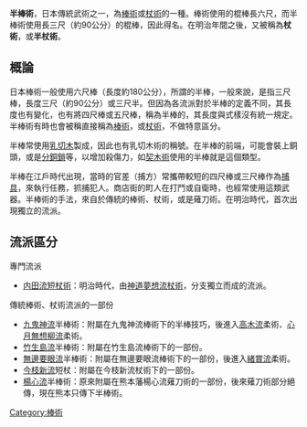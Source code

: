 {{unreferenced|time=2015-07-15T02:43:42+00:00}}
'''半棒術'''，日本傳統武術之一，為[[棒術|棒術]]或[[杖術|杖術]]的一種。棒術使用的棍棒長六尺，而半棒術使用長三尺（約90公分）的棍棒，因此得名。在明治年間之後，又被稱為'''杖術'''，或'''半杖術'''。

==概論==
日本棒術一般使用六尺棒（長度約180公分），所謂的半棒，一般來說，是指三尺棒，長度三尺（約90公分）或三尺半。但因為各流派對於半棒的定義不同，其長度也有變化，也有將四尺棒或五尺棒，稱為半棒的，其長度與式樣沒有統一規定。半棒術有時也會被稱直接稱為[[棒術|棒術]]，或[[杖術|杖術]]，不做特意區分。

半棒常使用[[乳切木|乳切木]]製成，因此也有乳切木術的稱號。在半棒的前端，可能會裝上銅頭，或是[[分銅鎖|分銅鎖]]等，以增加殺傷力，如[[契木術|契木術]]使用的半棒就是這個類型。

半棒在江戶時代出現，當時的官差（捕方）常攜帶較短的四尺棒或三尺棒作為[[捕具|捕具]]，來執行任務，抓捕犯人。商店街的町人在打鬥或自衛時，也經常使用這類武器。半棒術的手法，來自於傳統的棒術、杖術，或是薙刀術。在明治時代，首次出現獨立的流派。

==流派區分==
專門流派
*[[内田流短杖術|内田流短杖術]]：明治時代，由[[神道夢想流杖術|神道夢想流杖術]]，分支獨立而成的流派。
傳統棒術、杖術流派的一部份
*[[九鬼神流|九鬼神流]]半棒術：附屬在九鬼神流棒術下的半棒技巧，後進入[[高木流|高木流]]柔術、[[心月無想柳流|心月無想柳流]]柔術。
*[[竹生島流|竹生島流]]半棒術：附屬在竹生島流棒術下的一部份。
*[[無邊要眼流|無邊要眼流]]半棒術：附屬在無邊要眼流棒術下的一部份，後進入[[緒賞流|緒賞流]]柔術。
*[[今枝新流|今枝新流]]短杖：附屬在今枝新流杖術下的一部份。
*[[楊心流|楊心流]]半棒術：原來附屬在熊本藩楊心流薙刀術的一部份，後來薙刀術部分絕傳，現在熊本只傳下半棒術。
[[Category:棒術|Category:棒術]]